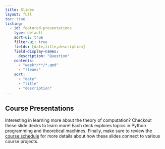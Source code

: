 ```yaml
---
title: Slides
layout: full
toc: true
listing:
  - id: featured-presentations
    type: default
    sort-ui: true
    filter-ui: true
    fields: [date,title,description]
    field-display-names:
      description: "Question"
    contents:
      - "week*/**/*.qmd"
      - "!teams"
    sort:
      - "date"
      - "title"
      - "description"
---
```


## Course Presentations

Interesting in learning more about the theory of computation? Checkout
these slide decks to learn more! Each deck explores topics in Python programming
and theoretical machines. Finally, make sure to review the [course
schedule](../schedule/index.qmd) for more details about how these slides connect
to various course projects.

:::{#featured-presentations}
:::
